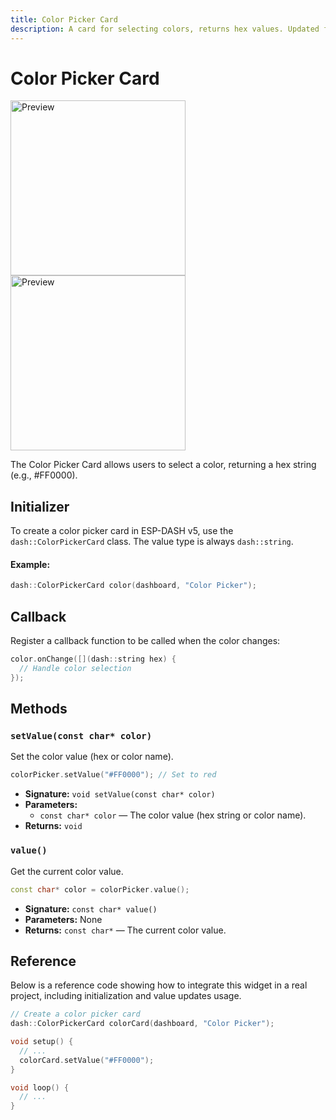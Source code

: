 ```yaml
---
title: Color Picker Card
description: A card for selecting colors, returns hex values. Updated for ESP-DASH v5 API.
---
```



# Color Picker Card

<ProCallout />

<img className="my-6 hidden dark:block" src="/img/v5/cards/dark/color-picker.png" width="280px" alt="Preview" />
<img className="my-6 dark:hidden" src="/img/v5/cards/light/color-picker.png" width="280px" alt="Preview" />

The Color Picker Card allows users to select a color, returning a hex string (e.g., #FF0000).

## Initializer

To create a color picker card in ESP-DASH v5, use the `dash::ColorPickerCard` class. The value type is always `dash::string`.

#### Example:
```cpp
dash::ColorPickerCard color(dashboard, "Color Picker");
```

## Callback

Register a callback function to be called when the color changes:
```cpp
color.onChange([](dash::string hex) {
  // Handle color selection
});
```

## Methods

### `setValue(const char* color)`
Set the color value (hex or color name).
```cpp
colorPicker.setValue("#FF0000"); // Set to red
```
- **Signature:** `void setValue(const char* color)`
- **Parameters:**
  - `const char* color` — The color value (hex string or color name).
- **Returns:** `void`

### `value()`
Get the current color value.
```cpp
const char* color = colorPicker.value();
```
- **Signature:** `const char* value()`
- **Parameters:** None
- **Returns:** `const char*` — The current color value.

## Reference

Below is a reference code showing how to integrate this widget in a real project, including initialization and value updates usage.

```cpp
// Create a color picker card
dash::ColorPickerCard colorCard(dashboard, "Color Picker");

void setup() {
  // ...
  colorCard.setValue("#FF0000");
}

void loop() {
  // ...
}
```
